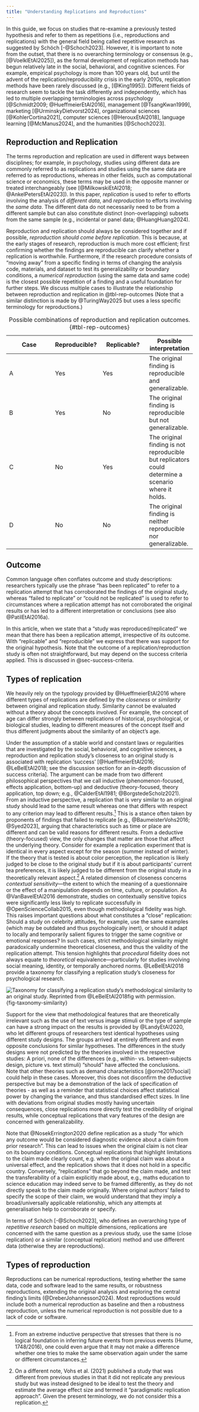 ```yaml
---
title: "Understanding Replications and Reproductions"
---
```


In this guide, we focus on studies that re-examine a previously tested hypothesis and refer to them as repetitions 	(i.e., reproductions and replications) with the general field being called repetitive research as suggested by Schöch [-@Schoch2023].  However, it is important to note from the outset, that there is no overarching terminology or consensus (e.g., [@VoelklEtAl2025]), as the formal development of replication methods has begun relatively late in the social, behavioral, and cognitive sciences. For example, empirical psychology is more than 100 years old, but until the advent of the replication/reproducibility crisis in the early 2010s, replication methods have been rarely discussed (e.g., [@King1995]). Different fields of research seem to tackle the task differently and independently, which has led to multiple overlapping terminologies across psychology [@Schmidt2009; @HueffmeierEtAl2016], management [@TsangKwan1999], marketing [@UrminskyDietvorst2024], organizational sciences [@KohlerCortina2021], computer sciences [@HerouxEtAl2018], language learning [@McManus2024], and the humanities [@Schoch2023]. 

## Reproduction and Replication

The terms reproduction and replication are used in different ways between disciplines; for example, in psychology, studies using different data are commonly referred to as replications and studies using the same data are referred to as reproductions, whereas in other fields, such as computational science or economics, these terms may be used in the opposite manner or treated interchangeably (see [@MilkowskiEtAl2018; @AnkelPetersEtAl2023]). In this paper, *replication* is used to refer to efforts involving the analysis of *different data*, and *reproduction* to efforts involving the *same data*. The different data do not necessarily need to be from a different sample but can also constitute distinct (non-overlapping) subsets from the same sample (e.g., incidental or panel data; @HuangHuang2024). 

Reproduction and replication should always be considered together and if possible, *reproduction should come before replication*. This is because, at the early stages of research, reproduction is much more cost efficient; first confirming whether the findings are reproducible can clarify whether a replication is worthwhile. Furthermore, if the research procedure consists of “moving away” from a specific finding in terms of changing the analysis code, materials, and dataset to test its generalizability or boundary conditions, a *numerical reproduction* (using the same data and same code) is the closest possible repetition of a finding and a useful foundation for further steps. We discuss multiple cases to illustrate the relationship between reproduction and replication in @tbl-rep-outcomes (Note that a similar distinction is made by @TuringWay2025 but uses a less specific terminology for reproductions.)

| Case | Reproducible? | Replicable? | Possible interpretation |
|---|---|---|---|
| A | Yes | Yes | The original finding is reproducible and generalizable. |
| B | Yes | No | The original finding is reproducible but not generalizable. |
| C | No | Yes | The original finding is not reproducible but replicators could determine a scenario where it holds. |
| D | No | No | The original finding is neither reproducible nor generalizable. |

: Possible combinations of reproduction and replication outcomes. {#tbl-rep-outcomes}

## Outcome

Common language often conflates outcome and study descriptions: researchers typically use the phrase “has been replicated” to refer to a replication attempt that has corroborated the findings of the original study, whereas “failed to replicate” or “could not be replicated” is used to refer to circumstances where a replication attempt has not corroborated the original results or has led to a different interpretation or conclusions (see also @PatilEtAl2016a).

In this article, when we state that a “study was reproduced/replicated” we mean that there has been a replication attempt, irrespective of its outcome. With “replicable” and “reproducible” we express that there was support for the original hypothesis. Note that the outcome of a replication/reproduction study is often not straightforward, but may depend on the success criteria applied. This is discussed in @sec-success-criteria. 

## Types of replication

We heavily rely on the typology provided by @HueffmeierEtAl2016 where different types of replications are defined by the *closeness* or *similarity* between original and replication study. Similarity cannot be evaluated without a theory about the concepts involved. For example, the concept of age can differ strongly between replications of historical, psychological, or biological studies, leading to different measures of the concept itself and thus different judgments about the similarity of an object’s age. 

Under the assumption of a stable world and constant laws or regularities that are investigated by the social, behavioral, and cognitive sciences, a reproduction and replication study’s closeness to an original study is associated with replication ‘success’ [@HueffmeierEtAl2016; @LeBelEtAl2018; see the discussion section for an in-depth discussion of success criteria]. The argument can be made from two different philosophical perspectives that we call inductive (phenomenon-focused, effects application, bottom-up) and deductive (theory-focused, theory application, top down; e.g., @CalderEtAl1981; @BorgstedeScholz2021). From an inductive perspective, a replication that is very similar to an original study should lead to the same result whereas one that differs with respect to any criterion may lead to different results.[^1]  This is a stance often taken by proponents of findings that failed to replicate [e.g., @BaumeisterVohs2016; @Syed2023], arguing that characteristics such as time or place are different and can be valid reasons for different results. From a deductive (theory-focused) view, the only changes that matter are those that affect the underlying theory. Consider for example a replication experiment that is identical in every aspect except for the season (summer instead of winter). If the theory that is tested is about color perception, the replication is likely judged to be close to the original study but if it is about participants’ current tea preferences, it is likely judged to be different from the original study in a theoretically relevant aspect.[^2] 
A related dimension of closeness concerns *contextual sensitivity*—the extent to which the meaning of a questionnaire or the effect of a manipulation depends on time, culture, or population. As @VanBavelEtAl2016 demonstrate, studies on contextually sensitive topics were significantly less likely to replicate successfully in @OpenScienceCollab2015, even though methodological fidelity was high. This raises important questions about what constitutes a “close” replication: Should a study on celebrity attitudes, for example, use the same examples (which may be outdated and thus psychologically inert), or should it adapt to locally and temporarily salient figures to trigger the same cognitive or emotional responses? In such cases, strict methodological similarity might paradoxically undermine theoretical closeness, and thus the validity of the replication attempt. This tension highlights that *procedural* fidelity does not always equate to *theoretical* equivalence—particularly for studies involving social meaning, identity, or temporally anchored norms. @LeBelEtAl2018 provide a taxonomy for classifying a replication study’s closeness for psychological research.

![Taxonomy for classifying a replication study’s methodological similarity to an original study. *Reprinted from @LeBelEtAl2018fig with permission.*](images/sTS_Image_2.png){fig-taxonomy-similarity}

Support for the view that methodological features that are theoretically irrelevant such as the use of text versus image stimuli or the type of sample can have a strong impact on the results is provided by @LandyEtAl2020, who let different groups of researchers test identical hypotheses using different study designs. The groups arrived at entirely different and even opposite conclusions for similar hypotheses. The differences in the study designs were not predicted by the theories involved in the respective studies: A priori, none of the differences (e.g., within- vs. between-subjects design, picture vs. text stimuli) “should” have affected the conclusions. Note that other theories such as demand characteristics [@orne2017social] could help in these cases. Moreover, this does not disconfirm the deductive perspective but may be a demonstration of the lack of specification of theories - as well as a reminder that statistical choices affect statistical power by changing the variance, and thus standardised effect sizes. In line with deviations from original studies mostly having uncertain consequences, close replications more directly test the credibility of original results, while conceptual replications that vary features of the design are concerned with generalizability. 

Note that @NosekErrington2020 define replication as a study “for which any outcome would be considered diagnostic evidence about a claim from prior research”. This can lead to issues when the original claim is not clear on its boundary conditions. Conceptual replications that highlight limitations to the claim made clearly count, e.g. when the original claim was about a universal effect, and the replication shows that it does not hold in a specific country. Conversely, “replications” that go beyond the claim made, and test the transferability of a claim explicitly made about, e.g., maths education to science education may indeed serve to be framed differently, as they do not directly speak to the claim made originally. Where original authors’ failed to specify the scope of their claim, we would understand that they imply a broad/universally applicable relationship, which any attempts at generalisation help to corroborate or specify. 

In terms of Schöch [-@Schoch2023], who defines an overarching type of *repetitive research* based on multiple dimensions, replications are concerned with the same question as a previous study, use the same (close replication) or a similar (conceptual replication) method and use different data (otherwise they are reproductions).

## Types of reproduction

Reproductions can be numerical reproductions, testing whether the same data, code and software lead to the same results, or robustness reproductions, extending the original analysis and exploring the central finding’s limits (@DreberJohannesson2024). Most reproductions would include both a numerical reproduction as  baseline and then a robustness reproduction, unless the numerical reproduction is not possible due to a lack of code or software.

[^1]:  From an extreme inductive perspective that stresses that there is no logical foundation in inferring future events from previous events (Hume, 1748/2016), one could even argue that it may not make a difference whether one tries to make the same observation again under the same or different circumstances.
[^2]:  On a different note, Vohs et al. (2021) published a study that was different from previous studies in that it did not replicate any previous study but was instead designed to be ideal to test the theory and estimate the average effect size and termed it “paradigmatic replication approach”. Given the present terminology, we do not consider this a replication.
